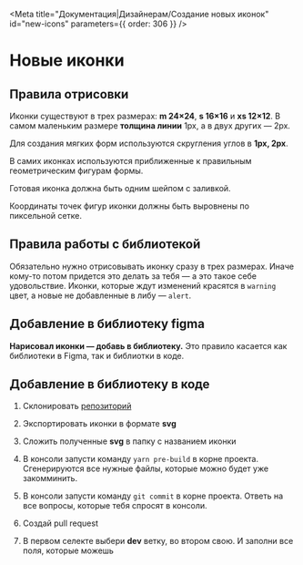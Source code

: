 
<Meta
  title="Документация|Дизайнерам/Создание новых иконок"
  id="new-icons"
  parameters={{ order: 306 }}
/>

# Новые иконки

## Правила отрисовки

Иконки существуют в трех размерах: **m 24×24**, **s 16×16** и **xs 12×12**.
В самом маленьким размере **толщина линии** 1px, а в двух других — 2px.

<InstructionPictures name="1-icons-grid" />

Для создания мягких форм используются скругления углов в **1px, 2px**.

<InstructionPictures name="2-icons-grid" />

В самих иконках используются приближенные к правильным геометрическим фигурам формы.

<InstructionPictures name="3-icons-grid" />

Готовая иконка должна быть одним шейпом с заливкой.

<InstructionPictures name="4-figma-union" />

Координаты точек фигур иконки должны быть выровнены по пиксельной сетке.

<InstructionPictures name="5-icons-grid" />

## Правила работы с библиотекой

Обязательно нужно отрисовывать иконку сразу в трех размерах. Иначе кому-то потом придется это делать за тебя — а это такое себе удовольствие.
Иконки, которые ждут изменений красятся в `warning` цвет, а новые не добавленные в либу — `alert`.

<InstructionPictures name="6-examples" />

## Добавление в библиотеку figma

**Нарисовал иконки — добавь в библиотеку.** Это правило касается как библиотеки в Figma, так и библиотки в коде.

<InstructionPictures name="7-figma" />

## Добавление в библиотеку в коде

1. Склонировать [репозиторий](https://github.com/consta-design-system/uikit)

<InstructionPictures name="8-github" />

2. Экспортировать иконки в формате **svg**

<InstructionPictures name="9-figma" />

3. Сложить полученные **svg** в папку с названием иконки

<InstructionPictures name="10-finder" />

4. В консоли запусти команду `yarn pre-build` в корне проекта. Сгенерируются все нужные файлы, которые можно будет уже закомминить.

5. В консоли запусти команду `git commit` в корне проекта. Ответь на все вопросы, которые тебя спросят в консоли.

6. Создай pull request

<InstructionPictures name="11-github" />

7. В первом селекте выбери **dev** ветку, во втором свою. И заполни все поля, которые можешь
